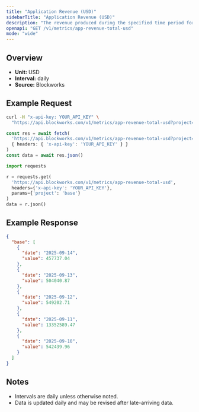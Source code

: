 ```yaml
---
title: "Application Revenue (USD)"
sidebarTitle: "Application Revenue (USD)"
description: "The revenue produced during the specified time period for given blockchain."
openapi: "GET /v1/metrics/app-revenue-total-usd"
mode: "wide"
---
```


## Overview

- **Unit:** USD
- **Interval:** daily
- **Source:** Blockworks

## Example Request

<CodeGroup>

```bash cURL
curl -H "x-api-key: YOUR_API_KEY" \
  "https://api.blockworks.com/v1/metrics/app-revenue-total-usd?project=base"
```

```typescript TypeScript
const res = await fetch(
  'https://api.blockworks.com/v1/metrics/app-revenue-total-usd?project=base',
  { headers: { 'x-api-key': 'YOUR_API_KEY' } }
)
const data = await res.json()
```

```python Python
import requests

r = requests.get(
  'https://api.blockworks.com/v1/metrics/app-revenue-total-usd',
  headers={'x-api-key': 'YOUR_API_KEY'},
  params={'project': 'base'}
)
data = r.json()
```

</CodeGroup>

## Example Response

```json
{
  "base": [
    {
      "date": "2025-09-14",
      "value": 457737.04
    },
    {
      "date": "2025-09-13",
      "value": 504040.87
    },
    {
      "date": "2025-09-12",
      "value": 549202.71
    },
    {
      "date": "2025-09-11",
      "value": 13352589.47
    },
    {
      "date": "2025-09-10",
      "value": 542439.96
    }
  ]
}
```

## Notes
- Intervals are daily unless otherwise noted.
- Data is updated daily and may be revised after late-arriving data.
